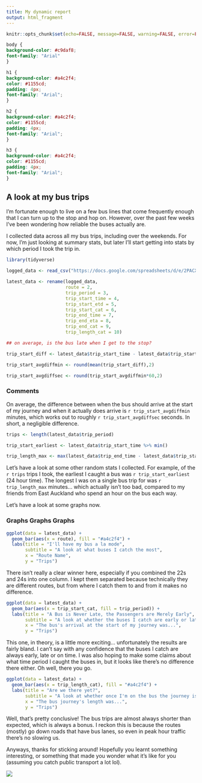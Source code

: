 ---
title: My dynamic report
output: html_fragment
---

```{r setup, include=FALSE}
knitr::opts_chunk$set(echo=FALSE, message=FALSE, warning=FALSE, error=FALSE)

```

```{css}

body {
background-color: #c9daf8;
font-family: "Arial"
}

h1 {
background-color: #a4c2f4;
color: #1155cd;
padding: 4px;
font-family: "Arial";
}

h2 {
background-color: #a4c2f4;
color: #1155cd;
padding: 4px;
font-family: "Arial";
}

h3 {
background-color: #a4c2f4;
color: #1155cd;
padding: 4px;
font-family: "Arial";
}
```

## A look at my bus trips

I'm fortunate enough to live on a few bus lines that come frequently enough that I can turn up to the stop and hop on. However, over the past few weeks I've been wondering how reliable the buses actually are.

I collected data across all my bus trips, including over the weekends. For now, I'm just looking at summary stats, but later I'll start getting into stats by which period I took the trip in.

```{r}
library(tidyverse)

logged_data <- read_csv("https://docs.google.com/spreadsheets/d/e/2PACX-1vSTT4UHNn8x65jqdUZ0VnJUEkHpoLgBjTewkbYETDMfMe5C-osB3hZizWx1Cw8SNYs4X2sFX3q4NDsX/pub?gid=497631371&single=true&output=csv")

latest_data <- rename(logged_data,
                      route = 2,
                      trip_period = 3,
                      trip_start_time = 4,
                      trip_start_etd = 5,
                      trip_start_cat = 6,
                      trip_end_time = 7,
                      trip_end_eta = 8,
                      trip_end_cat = 9,
                      trip_length_cat = 10)

## on average, is the bus late when I get to the stop?

trip_start_diff <- latest_data$trip_start_time - latest_data$trip_start_etd

trip_start_avgdiffmin <- round(mean(trip_start_diff),2)

trip_start_avgdiffsec <- round(trip_start_avgdiffmin*60,2)

```

### Comments

On average, the difference between when the bus should arrive at the start of my journey and when it actually does arrive is `r trip_start_avgdiffmin` minutes, which works out to roughly `r trip_start_avgdiffsec` seconds. In short, a negligible difference.

```{r}

trips <- length(latest_data$trip_period)

trip_start_earliest <- latest_data$trip_start_time %>% min()

trip_length_max <- max(latest_data$trip_end_time - latest_data$trip_start_time)

```

Let's have a look at some other random stats I collected. For example, of the `r trips` trips I took, the earliest I caught a bus was `r trip_start_earliest` (24 hour time). The longest I was on a single bus trip for was `r trip_length_max` minutes... which actually isn't too bad, compared to my friends from East Auckland who spend an hour on the bus each way.

Let's have a look at some graphs now.

### Graphs Graphs Graphs

```{r fig.width = 10, fig.height = 6}

ggplot(data = latest_data) +
  geom_bar(aes(x = route), fill = "#a4c2f4") +
  labs(title = "I'll have my bus a la mode", 
       subtitle = "A look at what buses I catch the most", 
       x = "Route Name", 
       y = "Trips")
```

There isn't really a clear winner here, especially if you combined the 22s and 24s into one column. I kept them separated because technically they are different routes, but from where I catch them to and from it makes no difference.

```{r fig.width = 10, fig.height = 6}

ggplot(data = latest_data) +
  geom_bar(aes(x = trip_start_cat, fill = trip_period)) +
  labs(title = "A Bus is Never Late, the Passengers are Merely Early", 
       subtitle = "A look at whether the buses I catch are early or late, coloured by when I caught them", 
       x = "The bus's arrival at the start of my journey was...", 
       y = "Trips")
```

This one, in theory, is a little more exciting... unfortunately the results are fairly bland. I can't say with any confidence that the buses I catch are always early, late or on time. I was also hoping to make some claims about what time period I caught the buses in, but it looks like there's no difference there either. Oh well, there you go.

```{r fig.width = 10, fig.height = 6}

ggplot(data = latest_data) +
  geom_bar(aes(x = trip_length_cat), fill = "#a4c2f4") +
  labs(title = "Are we there yet?", 
       subtitle = "A look at whether once I'm on the bus the journey is shorter/longer than expected, or just on time", 
       x = "The bus journey's length was...", 
       y = "Trips")
```

Well, that's pretty conclusive! The bus trips are almost always shorter than expected, which is always a bonus. I reckon this is because the routes (mostly) go down roads that have bus lanes, so even in peak hour traffic there's no slowing us.

Anyways, thanks for sticking around! Hopefully you learnt something interesting, or something that made you wonder what it's like for you (assuming you catch public transport a lot lol).

![](https://ugokawaii.com/wp-content/uploads/2023/04/school-bus.gif)
